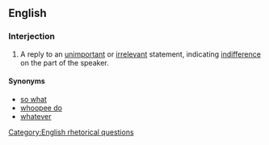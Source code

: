 ==English==
{{rfd}}
===Interjection===
{{en-intj|[[who]] [[cares]]}}

# A reply to an [[unimportant]] or [[irrelevant]] statement, indicating [[indifference]] on the part of the speaker.

====Synonyms====
*[[so what]]
*[[whoopee do]]
*[[whatever]]
[[Category:English rhetorical questions]]